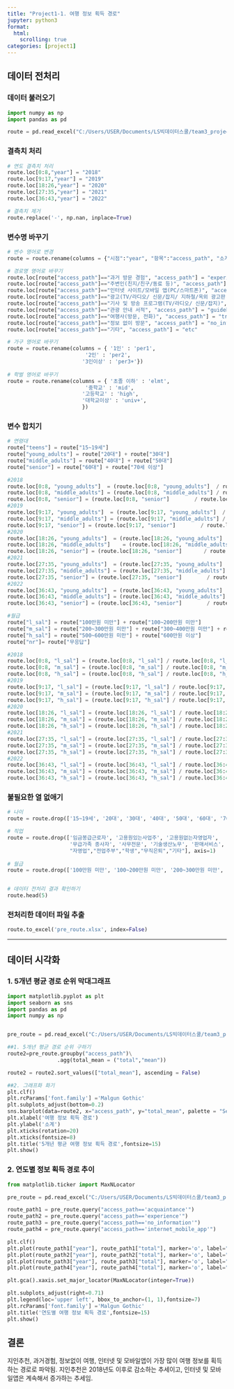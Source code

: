 ```yaml
---
title: "Project1-1. 여행 정보 획득 경로"
jupyter: python3
format: 
  html:
    scrolling: true
categories: [project1] 
---
```


## 데이터 전처리

### 데이터 불러오기

```python
import numpy as np
import pandas as pd

route = pd.read_excel("C:/Users/USER/Documents/LS빅데이터스쿨/team3_project/youna/youna_route.xlsx",header=1)
```

### 결측치 처리

```python
# 연도 결측치 처리
route.loc[0:8,"year"] = "2018"
route.loc[9:17,"year"] = "2019"
route.loc[18:26,"year"] = "2020"
route.loc[27:35,"year"] = "2021"
route.loc[36:43,"year"] = "2022"

# 결측치 제거
route.replace('-', np.nan, inplace=True)

```

### 변수명 바꾸기

```python
# 변수 영어로 변경
route = route.rename(columns = {"시점":"year", "항목":"access_path", "소계" : "total", "남자" : "male", "여자" : "female"})

# 경로명 영어로 바꾸기 
route.loc[route["access_path"]=="과거 방문 경험", "access_path"] = "experience"
route.loc[route["access_path"]=="주변인(친지/친구/동료 등)", "access_path"] = "acquaintance"
route.loc[route["access_path"]=="인터넷 사이트/모바일 앱(PC/스마트폰)", "access_path"] = "internet_mobile_app"
route.loc[route["access_path"]=="광고(TV/라디오/ 신문/잡지/ 지하철/옥외 광고판 등)", "access_path"] = "advertising"
route.loc[route["access_path"]=="기사 및 방송 프로그램(TV/라디오/ 신문/잡지)", "access_path"] = "article_broadcast"
route.loc[route["access_path"]=="관광 안내 서적", "access_path"] = "guidebook"
route.loc[route["access_path"]=="여행사(방문, 전화)", "access_path"] = "travel_agency"
route.loc[route["access_path"]=="정보 없이 방문", "access_path"] = "no_information"
route.loc[route["access_path"]=="기타", "access_path"] = "etc"

# 가구 영어로 바꾸기
route = route.rename(columns = { '1인' : 'per1',
						 '2인' : 'per2',
						'3인이상' : 'per3+'})
						
# 학벌 영어로 바꾸기
route = route.rename(columns = { '초졸 이하' : 'elmt',
						 '중학교' : 'mid',
						'고등학교' : 'high',
						'대학교이상' : 'univ+',
						})
```

### 변수 합치기

```python
# 연령대
route["teens"] = route["15~19세"]   
route["young_adults"] = route["20대"] + route["30대"]
route["middle_adults"] = route["40대"] + route["50대"]
route["senior"] = route["60대"] + route["70세 이상"]

#2018
route.loc[0:8, "young_adults"]  = (route.loc[0:8, "young_adults"]  / route.loc[0:8, "young_adults"].sum() * 100).round(1)
route.loc[0:8, "middle_adults"] = (route.loc[0:8, "middle_adults"] / route.loc[0:8, "middle_adults"].sum() * 100).round(1)
route.loc[0:8, "senior"] = (route.loc[0:8, "senior"]        / route.loc[0:8, "senior"].sum() * 100).round(1)
#2019
route.loc[9:17, "young_adults"]  = (route.loc[9:17, "young_adults"]  / route.loc[9:17, "young_adults"].sum() * 100).round(1)
route.loc[9:17, "middle_adults"] = (route.loc[9:17, "middle_adults"] / route.loc[9:17, "middle_adults"].sum() * 100).round(1)
route.loc[9:17, "senior"] = (route.loc[9:17, "senior"]        / route.loc[9:17, "senior"].sum() * 100).round(1)
#2020
route.loc[18:26, "young_adults"]  = (route.loc[18:26, "young_adults"]  / route.loc[18:26, "young_adults"].sum() * 100).round(1)
route.loc[18:26, "middle_adults"]    = (route.loc[18:26, "middle_adults"] / route.loc[18:26, "middle_adults"].sum() * 100).round(1)
route.loc[18:26, "senior"] = (route.loc[18:26, "senior"]       / route.loc[18:26, "senior"].sum() * 100).round(1)
#2021
route.loc[27:35, "young_adults"]  = (route.loc[27:35, "young_adults"]  / route.loc[27:35, "young_adults"].sum() * 100).round(1)
route.loc[27:35, "middle_adults"] = (route.loc[27:35, "middle_adults"] / route.loc[27:35, "middle_adults"].sum() * 100).round(1)
route.loc[27:35, "senior"] = (route.loc[27:35, "senior"]        / route.loc[27:35, "senior"].sum() * 100).round(1)
#2022
route.loc[36:43, "young_adults"]  = (route.loc[36:43, "young_adults"]  / route.loc[36:43, "young_adults"].sum() * 100).round(1)
route.loc[36:43, "middle_adults"] = (route.loc[36:43, "middle_adults"] / route.loc[36:43, "middle_adults"].sum() * 100).round(1)
route.loc[36:43, "senior"] = (route.loc[36:43, "senior"]        / route.loc[36:43, "senior"].sum() * 100).round(1)

```

```python
#월급
route["l_sal"] = route["100만원 미만"] + route["100~200만원 미만"]
route["m_sal"] = route["200~300만원 미만"] + route["300~400만원 미만"] + route["400~500만원 미만"]
route["h_sal"] = route["500~600만원 미만"] + route["600만원 이상"]
route["nr"]= route["무응답"]

#2018
route.loc[0:8, "l_sal"] = (route.loc[0:8, "l_sal"] / route.loc[0:8, "l_sal"].sum() * 100).round(1)
route.loc[0:8, "m_sal"] = (route.loc[0:8, "m_sal"] / route.loc[0:8, "m_sal"].sum() * 100).round(1)
route.loc[0:8, "h_sal"] = (route.loc[0:8, "h_sal"] / route.loc[0:8, "h_sal"].sum() * 100).round(1)
#2019
route.loc[9:17, "l_sal"] = (route.loc[9:17, "l_sal"] / route.loc[9:17, "l_sal"].sum() * 100).round(1)
route.loc[9:17, "m_sal"] = (route.loc[9:17, "m_sal"] / route.loc[9:17, "m_sal"].sum() * 100).round(1)
route.loc[9:17, "h_sal"] = (route.loc[9:17, "h_sal"] / route.loc[9:17, "h_sal"].sum() * 100).round(1)
#2020
route.loc[18:26, "l_sal"] = (route.loc[18:26, "l_sal"] / route.loc[18:26, "l_sal"].sum() * 100).round(1)
route.loc[18:26, "m_sal"] = (route.loc[18:26, "m_sal"] / route.loc[18:26, "m_sal"].sum() * 100).round(1)
route.loc[18:26, "h_sal"] = (route.loc[18:26, "h_sal"] / route.loc[18:26, "h_sal"].sum() * 100).round(1)
#2021
route.loc[27:35, "l_sal"] = (route.loc[27:35, "l_sal"] / route.loc[27:35, "l_sal"].sum() * 100).round(1)
route.loc[27:35, "m_sal"] = (route.loc[27:35, "m_sal"] / route.loc[27:35, "m_sal"].sum() * 100).round(1)
route.loc[27:35, "h_sal"] = (route.loc[27:35, "h_sal"] / route.loc[27:35, "h_sal"].sum() * 100).round(1)
#2022
route.loc[36:43, "l_sal"] = (route.loc[36:43, "l_sal"] / route.loc[36:43, "l_sal"].sum() * 100).round(1)
route.loc[36:43, "m_sal"] = (route.loc[36:43, "m_sal"] / route.loc[36:43, "m_sal"].sum() * 100).round(1)
route.loc[36:43, "h_sal"] = (route.loc[36:43, "h_sal"] / route.loc[36:43, "h_sal"].sum() * 100).round(1)

```

### 불필요한 열 없애기

```python
# 나이
route = route.drop(['15~19세', '20대', '30대', '40대', '50대', '60대', '70세 이상'], axis=1)

# 직업
route = route.drop(['임금봉급근로자', '고용원있는사업주', '고용원없는자영업자', 
                    '무급가족 종사자', '사무전문', '기술생산노무', '판매서비스',
                    "자영업","전업주부","학생","무직은퇴","기타"], axis=1)
                    
# 월급                  
route = route.drop(['100만원 미만', '100~200만원 미만', '200~300만원 미만', '300~400만원 미만', '400~500만원 미만','500~600만원 미만', '600만원 이상', "무응답"], axis=1)


# 데이터 전처리 결과 확인하기
route.head(5)
```

### 전처리한 데이터 파일 추출

```python
route.to_excel('pre_route.xlsx', index=False)
```

---------------------------------------------------------------
## 데이터 시각화

### 1. 5개년 평균 경로 순위 막대그래프

```python
import matplotlib.pyplot as plt
import seaborn as sns
import pandas as pd
import numpy as np


pre_route = pd.read_excel("C:/Users/USER/Documents/LS빅데이터스쿨/team3_project/youna/pre_route.xlsx")

##1. 5개년 평균 경로 순위 구하기
route2=pre_route.groupby("access_path")\
                .agg(total_mean = ("total","mean"))

route2 = route2.sort_values(["total_mean"], ascending = False)

##2. 그래프화 화기
plt.clf()
plt.rcParams['font.family'] ='Malgun Gothic'
plt.subplots_adjust(bottom=0.2)
sns.barplot(data=route2, x="access_path", y="total_mean", palette = "Set1")
plt.xlabel('여행 정보 획득 경로')
plt.ylabel('소계')
plt.xticks(rotation=20)
plt.xticks(fontsize=8)
plt.title('5개년 평균 여행 정보 획득 경로',fontsize=15)
plt.show()
```

### 2. 연도별 정보 획득 경로 추이

```python
from matplotlib.ticker import MaxNLocator

pre_route = pd.read_excel("C:/Users/USER/Documents/LS빅데이터스쿨/team3_project/youna/pre_route.xlsx")

route_path1 = pre_route.query("access_path=='acquaintance'")
route_path2 = pre_route.query("access_path=='experience'")
route_path3 = pre_route.query("access_path=='no_information'")
route_path4 = pre_route.query("access_path=='internet_mobile_app'")

plt.clf()
plt.plot(route_path1["year"], route_path1["total"], marker='o', label="지인 추천")
plt.plot(route_path2["year"], route_path2["total"], marker='o', label="과거경험")
plt.plot(route_path3["year"], route_path3["total"], marker='o', label="정보 없이 여행")
plt.plot(route_path4["year"], route_path4["total"], marker='o', label="인터넷 및 모바일앱")

plt.gca().xaxis.set_major_locator(MaxNLocator(integer=True))

plt.subplots_adjust(right=0.71)
plt.legend(loc='upper left', bbox_to_anchor=(1, 1),fontsize=7)
plt.rcParams['font.family'] ='Malgun Gothic'
plt.title('연도별 여행 정보 획득 경로',fontsize=15)
plt.show()

```

## 결론

 지인추천, 과거경험, 정보없이 여행, 인터넷 및 모바일앱이 가장 많이 여행 정보를 획득하는 경로로 파악됨. 지인추천은 2018년도 이후로 감소하는 추세이고, 인터넷 및 모바일앱은 계속해서 증가하는 추세임.
